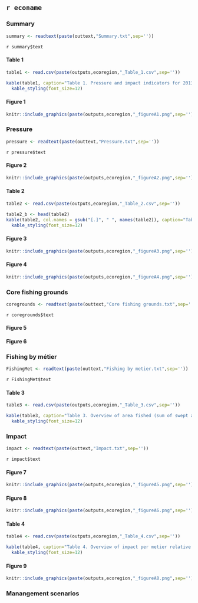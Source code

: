
## `r econame` {.tabset}
### Summary {.tabset } 

```r
summary <- readtext(paste(outtext,"Summary.txt",sep=''))
```
`r summary$text`

#### Table 1
```r
table1 <- read.csv(paste(outputs,ecoregion,"_Table_1.csv",sep=''))

kable(table1, caption="Table 1. Pressure and impact indicators for 2013-2018",format = "html", table.attr = "style='width:60%;'") %>% 
  kable_styling(font_size=12)
```

#### Figure 1

```r
knitr::include_graphics(paste(outputs,ecoregion,"_figureA1.png",sep=''))
```

### Pressure {.tabset }

```r
pressure <- readtext(paste(outtext,"Pressure.txt",sep=''))
```
`r pressure$text`

#### Figure 2
```r
knitr::include_graphics(paste(outputs,ecoregion,"_figureA2.png",sep=''))
```

#### Table 2
```r
table2 <- read.csv(paste(outputs,ecoregion,"_Table_2.csv",sep=''))

table2_b <- head(table2)
kable(table2, col.names = gsub("[.]", " ", names(table2)), caption="Table 2 Overview of pressure indicators of all mobile bottom-contacting gears per broad-scale habitat averaged for 2013-2018. I refers to the indicators in Table 1.") %>%
  kable_styling(font_size=12)
```

#### Figure 3
```r
knitr::include_graphics(paste(outputs,ecoregion,"_figureA3.png",sep=''))
```

#### Figure 4
```r
knitr::include_graphics(paste(outputs,ecoregion,"_figureA4.png",sep=''))
```

### Core fishing grounds {.tabset }
```r
coregrounds <- readtext(paste(outtext,"Core fishing grounds.txt",sep=''))
```
`r coregrounds$text`

#### Figure 5

#### Figure 6

### Fishing by métier {.tabset } 
```r
FishingMet <- readtext(paste(outtext,"Fishing by metier.txt",sep=''))
```
`r FishingMet$text`

#### Table 3
```r
table3 <- read.csv(paste(outputs,ecoregion,"_Table_3.csv",sep=''))

kable(table3, caption="Table 3. Overview of area fished (sum of swept area), landings and value for the different metiers. Area fished in 1000 km2, weight of landings in 1000 tonnes, value of landings in 10^6 euro.") %>%
  kable_styling(font_size=12)

```

### Impact {.tabset } 
```r
impact <- readtext(paste(outtext,"Impact.txt",sep=''))
```
`r impact$text`

#### Figure 7
```r
knitr::include_graphics(paste(outputs,ecoregion,"_figureA5.png",sep=''))
```

#### Figure 8
```r
knitr::include_graphics(paste(outputs,ecoregion,"_figureA6.png",sep=''))
```

#### Table 4
```r
table4 <- read.csv(paste(outputs,ecoregion,"_Table_4.csv",sep=''))

kable(table4, caption="Table 4. Overview of impact per metier relative to weight and value of landings estimated for the grid cells fished (SAR >0) with these métiers only. Weight of landings in 1000 tonnes, value of landings in 106 euro.") %>%
  kable_styling(font_size=12)

```

#### Figure 9

```r
knitr::include_graphics(paste(outputs,ecoregion,"_figureA8.png",sep=''))

```

### Manangement scenarios  {.tabset }

## {-}